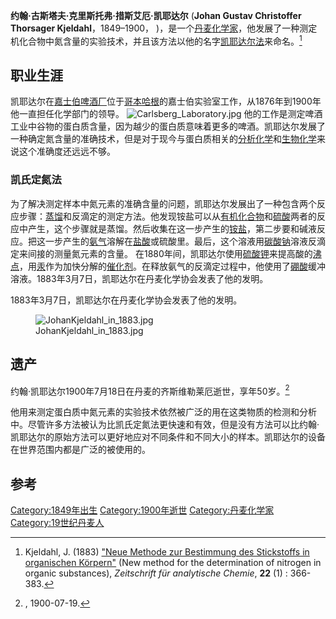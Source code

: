 {{Infobox Person |
 name=约翰·凯耶达尔|
 image=Kjeldahl3.JPG|
 caption=丹麦化学家 |
 quotation=Developer of Kjeldahl method.|
 birth_date={{Birth date|1849|8|16|df=y}} |
 birth_place=
[[哥本哈根|哥本哈根]], [[丹麦|丹麦]]|
  dead=dead |
 death_date={{Death date and age|1900|7|18|1849|8|16|df=y}} |
 death_place=齐斯维勒莱厄, 丹麦
}}

'''约翰·古斯塔夫·克里斯托弗·措斯艾厄·凯耶达尔''' ('''Johan Gustav Christoffer Thorsager Kjeldahl'''，1849–1900，{{IPA-da|johan ˈkʰɛld̥æːˀl}} )，是一个[[丹麦|丹麦]][[化学家|化学家]]，他发展了一种测定机化合物中氮含量的实验技术，并且该方法以他的名字[[凯氏定氮法|凯耶达尔法]]来命名。<ref>Kjeldahl, J. (1883) [http://books.google.com/books?id=6ePmAAAAMAAJ&pg=PA366#v=onepage&q&f=false "Neue Methode zur Bestimmung des Stickstoffs in organischen Körpern"] (New method for the determination of nitrogen in organic substances), ''Zeitschrift für analytische Chemie'', '''22''' (1) : 366-383.</ref>

==职业生涯==
凯耶达尔在[[嘉士伯|嘉士伯啤酒厂]]位于[[哥本哈根|哥本哈根]]的嘉士伯实验室工作，从1876年到1900年他一直担任化学部门的领导。
[[File:Carlsberg_Laboratory.jpg|thumb]]
他的工作是测定啤酒工业中谷物的蛋白质含量，因为越少的蛋白质意味着更多的啤酒。凯耶达尔发展了一种确定氮含量的准确技术，但是对于现今与蛋白质相关的[[分析化学|分析化学]]和[[生物化学|生物化学]]来说这个准确度还远远不够。
===凯氏定氮法===
{{Main|凯氏定氮法}}

为了解决测定样本中氮元素的准确含量的问题，凯耶达尔发展出了一种包含两个反应步骤：[[蒸馏|蒸馏]]和反滴定的测定方法。他发现铵盐可以从[[有机化合物|有机化合物]]和[[硫酸|硫酸]]两者的反应中产生，这个步骤就是蒸馏。然后收集在这一步产生的[[铵盐|铵盐]]，第二步要和碱液反应。把这一步产生的[[氨气|氨气]]溶解在[[盐酸|盐酸]]或硫酸里。最后，这个溶液用[[碳酸钠|碳酸钠]]溶液反滴定来间接的测量氮元素的含量。
在1880年间，凯耶达尔使用[[硫酸钾|硫酸钾]]来提高酸的[[沸点|沸点]]，用[[汞|汞]]作为加快分解的[[催化剂|催化剂]]。在释放氨气的反滴定过程中，他使用了[[硼酸|硼酸]]缓冲溶液。1883年3月7日，凯耶达尔在丹麦化学协会发表了他的发明。

1883年3月7日，凯耶达尔在丹麦化学协会发表了他的发明。

[[Image:JohanKjeldahl_in_1883.jpg|thumb]]

==遗产==
约翰·凯耶达尔1900年7月18日在丹麦的齐斯维勒莱厄逝世，享年50岁。<ref>{{link-en|Politiken|Politiken}}, 1900-07-19.</ref>

他用来测定蛋白质中氮元素的实验技术依然被广泛的用在这类物质的检测和分析中。尽管许多方法被认为比凯氏定氮法更快速和有效，但是没有方法可以比约翰·凯耶达尔的原始方法可以更好地应对不同条件和不同大小的样本。凯耶达尔的设备在世界范围内都是广泛的被使用的。

==参考==
{{Reflist}}

{{DEFAULTSORT:Kjeldahl, Johan}}
[[Category:1849年出生|Category:1849年出生]]
[[Category:1900年逝世|Category:1900年逝世]]
[[Category:丹麦化学家|Category:丹麦化学家]]
[[Category:19世纪丹麦人|Category:19世纪丹麦人]]